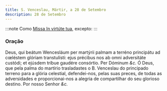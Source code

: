 ```yaml
---
title: S. Venceslau, Mártir, a 28 de Setembro
description: 28 de Setembro
---
```


:::note
Como [Missa In virtúte tua](/missal/comum/4martirnaopontifice1), excepto:
:::

### Oração

<div class="grid grid-cols-2 gap-5">
  <span class="text-justify">
    Deus, qui beátum Wencesláum per martýrii palmam a terréno principátu ad
    cœléstem glóriam transtulísti: ejus précibus nos ab omni adversitáte
    custódi; et ejúsdem tríbue gaudére consórtio. Per Dóminum <em>&c.</em>
  </span>
  <span class="text-justify">
    Ó Deus, que pela palma do martírio trasladastes o B. Venceslau do principado
    terreno para a glória celestial, defendei-nos, pelas suas preces, de todas
    as adversidades e proporcionai-nos a alegria de compartilhar do seu glorioso
    destino. Por nosso Senhor <em>&c.</em>
  </span>
</div>
